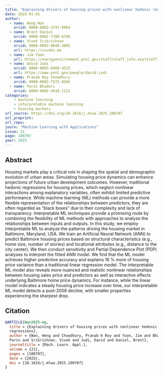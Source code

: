 ```yaml
---
title: "Explaining drivers of housing prices with nonlinear hedonic regressions"
date: 2025-01-01
author: 
  - name: Heng Wan
    orcid: 0000-0002-3747-6964
  - name: Brent Daniel
    orcid: 0000-0001-7398-6796
  - name: Vivek Srikrishnan
    orcid: 0000-0003-0049-3805
    url: https://viveks.me
  - name: Jim Yoon
    url: https://energyenvironment.pnnl.gov/staff/staff_info.asp?staff_num=3295
  - name: David Judi
    orcid: 0000-0003-0989-4525
    url: https://www.pnnl.gov/people/david-judi
  - name: Pranab Roy Chowdhury
    orcid: 0000-0002-7572-050X
  - name: Parin Bhaduri
    orcid: 0000-0002-4618-1121
categories:
    - machine learning
    - interpretable machine learning
    - housing markets
url_source: https://doi.org/10.1016/j.mlwa.2025.100707
url_preprint:
url_repo: 
journ: "Machine Learning with Applications"
issue: 21
page: 100707
year: 2025
---
```


## Abstract

Housing markets play a critical role in shaping the spatial and demographic evolution of urban areas. Simulating housing price dynamics can enhance projections of future urban development outcomes. However, traditional hedonic regressions for housing prices, which neglect nonlinear interactions among explanatory variables, often exhibit limited predictive performance. While machine learning (ML) methods can provide a more flexible representation of the relationships between predictors, they are often regarded as “black boxes” due to their complexity and lack of transparency. Interpretable ML techniques provide a promising route by combining the flexibility of ML methods with approaches to analyze the relationships between inputs and outputs. In this study, we employ interpretable ML to analyze the patterns driving the housing market in Baltimore, Maryland, USA. We train an Artificial Neural Network (ANN) to predict Baltimore housing prices based on structural characteristics (e.g., home size, number of stories) and locational attributes (e.g., distance to the city center). We then conduct sensitivity and Partial Dependence Plot (PDP) analyses to interpret the fitted ANN model. We find that the ML model achieves higher predictive accuracy and explains 16 % more of housing price variance than a traditional linear regression model. The interpretable ML model also reveals more nuanced and realistic nonlinear relationships between housing sales price and predictors as well as interactive effects underlying Baltimore home price dynamics. For instance, while the linear model indicates a steady housing price increase over time, our interpretable ML model detects a post-2008 decline, with smaller properties experiencing the sharpest drop.

## Citation

```bibtex
@ARTICLE{Wan2025-mg,
  title = {Explaining drivers of housing prices with nonlinear hedonic
  regressions},
  author = {Wan, Heng and Chowdhury, Pranab K Roy and Yoon, Jim and Bhaduri,
  Parin and Srikrishnan, Vivek and Judi, David and Daniel, Brent},
  journaltitle = {Mach. Learn. Appl.},
  volume = {21},
  pages = {100707},
  date = {2025},
  doi = {10.1016/j.mlwa.2025.100707}
}
```